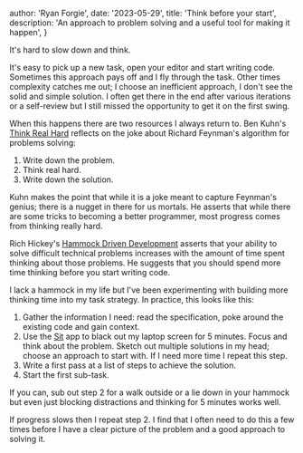 
  author: 'Ryan Forgie',
  date: '2023-05-29',
  title: 'Think before your start',
  description:
    'An approach to problem solving and a useful tool for making it happen',
}


It's hard to slow down and think.

It's easy to pick up a new task, open your editor and start writing code. Sometimes this approach pays off and I fly through the task. Other times complexity catches me out; I choose an inefficient approach, I don't see the solid and simple solution. I often get there in the end after various iterations or a self-review but I still missed the opportunity to get it on the first swing.

When this happens there are two resources I always return to. Ben Kuhn's [Think Real Hard](https://www.benkuhn.net/thinkrealhard/) reflects on the joke about Richard Feynman's algorithm for problems solving:

1. Write down the problem.
2. Think real hard.
3. Write down the solution.

Kuhn makes the point that while it is a joke meant to capture Feynman's genius; there is a nugget in there for us mortals. He asserts that while there are some tricks to becoming a better programmer, most progress comes from thinking really hard.

Rich Hickey's [Hammock Driven Development](https://www.youtube.com/watch?v=f84n5oFoZBc) asserts that your ability to solve difficult technical problems increases with the amount of time spent thinking about those problems. He suggests that you should spend more time thinking before you start writing code.

I lack a hammock in my life but I've been experimenting with building more thinking time into my task strategy. In practice, this looks like this:

1. Gather the information I need: read the specification, poke around the existing code and gain context.
2. Use the [Sit](https://sit.sonnet.io/) app to black out my laptop screen for 5 minutes. Focus and think about the problem. Sketch out multiple solutions in my head; choose an approach to start with. If I need more time I repeat this step.
3. Write a first pass at a list of steps to achieve the solution.
4. Start the first sub-task.

If you can, sub out step 2 for a walk outside or a lie down in your hammock but even just blocking distractions and thinking for 5 minutes works well.

If progress slows then I repeat step 2. I find that I often need to do this a few times before I have a clear picture of the problem and a good approach to solving it.
